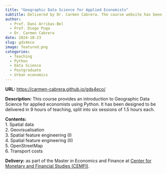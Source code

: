 ```yaml
---
title: "Geographic Data Science for Applied Economists"
subtitle: Delivered by Dr. Carmen Cabrera. The course website has been created by Dr. Cabrera based on a previous version of the course designed by [Prof. Dani Arribas-Bel](https://darribas.org/), [Prof. Diego Puga](https://diegopuga.org/) and [Carmen Cabrera](Dr. https://c-cabrera.com/).
author: 
  - Prof. Dani Arribas-Bel
  - Prof. Diego Puga
  - Dr. Carmen Cabrera
date: 2024-10-23
slug: gds4eco
image: featured.png
categories:
  - Teaching
  - Python
  - Data Science
  - Postgraduate
  - Urban economics
---
```


**URL:** [https://carmen-cabrera.github.io/gds4eco/](https://carmen-cabrera.github.io/gds4eco/)

**Description:** This course provides an introduction to Geographic Data Science for applied economists using Python. It has been designed to be delivered in 9 hours of teaching, split into six sessions of 1.5 hours each.

**Contents:**<br>
1. Spatial data<br>
2. Geovisualisation<br>
3. Spatial feature engineering (I)<br>
4. Spatial feature engineering (II)<br>
5. OpenStreetMap<br>
6. Transport costs<br>

**Delivery:** as part of the Master in Economics and Finance at 
[Center for Monetary and Financial Studies (CEMFI)](https://www.cemfi.es/).


